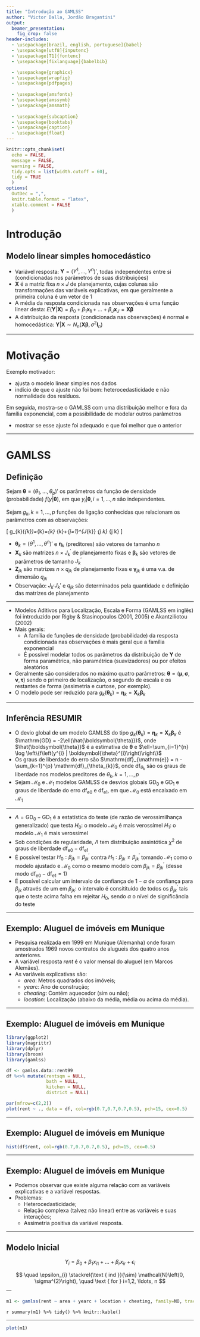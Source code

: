 ```yaml
---
title: "Introdução ao GAMLSS"
author: "Victor Dalla, Jordão Bragantini"
output: 
  beamer_presentation:
    fig_crop: false
header-includes:
  - \usepackage[brazil, english, portuguese]{babel}
  - \usepackage[utf8]{inputenc}
  - \usepackage[T1]{fontenc}
  - \usepackage[fixlanguage]{babelbib}

  - \usepackage{graphicx}
  - \usepackage{wrapfig}
  - \usepackage{pdfpages}
  
  - \usepackage{amsfonts}
  - \usepackage{amssymb}
  - \usepackage{amsmath}
  
  - \usepackage{subcaption}
  - \usepackage{booktabs}
  - \usepackage{caption}
  - \usepackage{float}
---
```


```r
knitr::opts_chunk$set(
  echo = FALSE, 
  message = FALSE,
  warning = FALSE,
  tidy.opts = list(width.cutoff = 60),
  tidy = TRUE
  )
options(
  OutDec = ",", 
  knitr.table.format = "latex", 
  xtable.comment = FALSE
  )
```

# Introdução

## Modelo linear simples homocedástico

- Variável resposta: $\mathbf{Y} = (Y^1, ..., Y^n)'$, todas independentes entre si (condicionadas nos parâmetros de suas distribuições)
- $\mathbf{X}$ é a matriz fixa $n \times J$ de planejamento, cujas colunas são transformações das variáveis explicativas, em que geralmente a primeira coluna é um vetor de 1
- A média da resposta condicionada nas observações é uma função linear desta: $E(\mathbf{Y} | \mathbf{X}) = \beta_0 + \beta_1 \mathbf{x_1} + ... + \beta_J \mathbf{x}_J = \mathbf{X} \boldsymbol{\beta}$
- A distribuição da resposta (condicionada nas observações) é normal e homocedástica: $\mathbf{Y} | \mathbf{X} \sim N_n(\mathbf{X} \boldsymbol{\beta}, \sigma^2 \mathbf{I}_n)$

---

# Motivação

Exemplo motivador: 

- ajusta o modelo linear simples nos dados
- indício de que o ajuste não foi bom: heterocedasticidade e não normalidade dos resíduos. 

Em seguida, mostra-se o GAMLSS com uma distribuição melhor e fora da família exponencial, com a possibilidade de modelar outros parâmetros

- mostrar se esse ajuste foi adequado e que foi melhor que o anterior

---

# GAMLSS

## Definição

Sejam $\boldsymbol{\theta} = (\theta_1, ..., \theta_p)'$ os parâmetros da função de densidade (probabilidade) $f(y | \boldsymbol{\theta})$, em que $y_i | \boldsymbol{\theta}, i = 1, ..., n$ são independentes.

Sejam $g_k, k = 1, ..., p$ funções de ligação conhecidas que relacionam os parâmetros com as observações:

\[
g_{k}\left(\boldsymbol{\theta}_{k}\right)=\boldsymbol{\eta}_{k}=\mathbf{X}_{k} \boldsymbol{\beta}_{k}+\sum_{j=1}^{J_{k}} \mathbf{Z}_{j k} \boldsymbol{\gamma}_{j k}
\]

- $\boldsymbol{\theta}_k = (\theta^1, ..., \theta^n)'$ e $\boldsymbol{\eta}_k$ (preditores) são vetores de tamanho $n$
- $\mathbf{X}_k$ são matrizes $n \times J_k^\prime$ de planejamento fixas e $\boldsymbol{\beta}_k$ são vetores de parâmetros de tamanho $J_k^\prime$
- $\mathbf{Z}_{j k}$ são matrizes $n \times q_{j k}$ de planejamento fixas e $\boldsymbol{\gamma}_{j k}$ é uma v.a. de dimensão $q_{j k}$
- Observação: $J_k^, J_k\prime$ e $q_{j k}$ são determinados pela quantidade e definição das matrizes de planejamento

---

- Modelos Aditivos para Localização, Escala e Forma (GAMLSS em inglês) foi introduzido por Rigby & Stasinopoulos (2001, 2005) e Akantziliotou \textit{et al.} (2002)
- Mais gerais:
  - A família de funções de densidade (probabilidade) da resposta condicionada nas observações é mais geral que a família exponencial
  - É possível modelar todos os parâmetros da distribuição de $\mathbf{Y}$ de forma paramétrica, não paramétrica (suavizadores) ou por efeitos aleatórios

- Geralmente são considerados no máximo quatro parâmetros: $\boldsymbol{\theta} = (\boldsymbol{\mu}, \boldsymbol{\sigma}, \boldsymbol{\nu}, \boldsymbol{\tau})$ sendo o primeiro de localização, o segundo de escala e os restantes de forma (assimetria e curtose, por exemplo).
- O modelo pode ser reduzido para $g_{k}\left(\boldsymbol{\theta}_{k}\right) = \boldsymbol{\eta}_{k} = \mathbf{X}_{k} \boldsymbol{\beta}_{k}$

---

## Inferência RESUMIR

- O devio global de um modelo GAMLSS do tipo $g_{k}\left(\boldsymbol{\theta}_{k}\right) = \boldsymbol{\eta}_{k} = \mathbf{X}_{k} \boldsymbol{\beta}_{k}$ é $\mathrm{GD} = -2\ell(\hat{\boldsymbol{\theta}})$, onde $\hat{\boldsymbol{\theta}}$ é a estimativa de $\boldsymbol{\theta}$ e $\ell=\sum_{i=1}^{n} \log \left\{f\left(y^{i} | \boldsymbol{\theta}^{i}\right)\right\}$
- Os graus de liberdade do erro são $\mathrm{df}_{\mathrm{e}} = n - \sum_{k=1}^{p} \mathrm{df}_{\theta_{k}}$, onde $\mathrm{df}_{\theta_{k}}$ são os graus de liberdade nos modelos preditores de $\theta_k, k = 1, ..., p$
- Sejam $\mathcal{M}_0$ e $\mathcal{M}_1$ modelos GAMLSS de desvios globais $\mathrm{GD}_0$ e $\mathrm{GD}_1$ e graus de liberdade do erro $\mathrm{df}_{\mathrm{e0}}$ e $\mathrm{df}_{\mathrm{e1}}$, em que $\mathcal{M}_0$ está encaixado em $\mathcal{M}_1$

---

- $\Lambda = \mathrm{GD}_0 - \mathrm{GD}_1$ é a estatística do teste (de razão de verossimilhança generalizado) que testa $H_0:$ o modelo $\mathcal{M}_0$ é mais verossímel \textit{vs} $H_1:$ o modelo $\mathcal{M}_1$ é mais verossímel
- Sob condições de regularidade, $\Lambda$ tem distribuição assintótica $\chi^{2}$ de graus de liberdade $\mathrm{df}_{\mathrm{e0}} - \mathrm{df}_{\mathrm{e1}}$
- É possível testar $H_0: \beta_{j k} = \beta_{j k}^\prime$ contra $H_1: \beta_{j k} \neq \beta_{j k}^\prime$ tomando $\mathcal{M}_1$ como o modelo ajustado e $\mathcal{M}_0$ como o mesmo modelo com $\beta_{j k} = \beta_{j k}^\prime$ (desse modo $\mathrm{df}_{\mathrm{e0}} - \mathrm{df}_{\mathrm{e1}} = 1$)
- É possível calcular um intervalo de confiança de $1 - \alpha$ de confiança para $\beta_{j k}$ através de um \textit{profiling} em $\beta_{j k}$: o intervalo é consitituído de todos os $\beta_{j k}^\prime$ tais que o teste acima falha em rejeitar $H_0$, sendo $\alpha$ o nível de significância do teste

---

## Exemplo: Aluguel de imóveis em Munique

- Pesquisa realizada em 1999 em Munique (Alemanha) onde foram amostrados 1969 novos contratos de alugueis dos quatro anos anteriores.
- A variável resposta *rent* é o valor mensal do aluguel (em Marcos Alemães).
- As variáveis explicativas são:
    - *area*: Metros quadrados dos imóveis;
    - *yearc*: Ano de construção;
    - *cheating*: Contém aquecedor (sim ou não);
    - *location*: Localização (abaixo da média, média ou acima da média).

----

## Exemplo: Aluguel de imóveis em Munique

```r
library(ggplot2)
library(magrittr)
library(dplyr)
library(broom)
library(gamlss)
```


```r
df <- gamlss.data::rent99
df %<>% mutate(rentsqm = NULL,
               bath = NULL,
               kitchen = NULL,
               district = NULL)
```

```r
par(mfrow=c(2,2))
plot(rent ~ ., data = df, col=rgb(0.7,0.7,0.7,0.5), pch=15, cex=0.5)
```

---

## Exemplo: Aluguel de imóveis em Munique

```r
hist(df$rent, col=rgb(0.7,0.7,0.7,0.5), pch=15, cex=0.5)
```

----

## Exemplo: Aluguel de imóveis em Munique

- Podemos observar que existe alguma relação com as variáveis explicativas e a variável respostas.
- Problemas:
    - Heterocedasticidade;
    - Relação complexa (talvez não linear) entre as variáveis e suas interações;
    - Assimetria positiva da variável resposta.

---

## Modelo Inicial

$$
Y_{i}=\beta_{0}+\beta_{1} x_{i 1}+\ldots+\beta_{r} x_{i r}+\epsilon_{i}
$$

$$
\quad \epsilon_{i} \stackrel{\text { ind }}{\sim} \mathcal{N}\left(0, \sigma^{2}\right), \quad \text { for } i=1,2, \ldots, n
$$
---

```r
m1 <- gamlss(rent ~ area + yearc + location + cheating, family=NO, trace=F, data=df)
```

`r summary(m1) %>% tidy() %>% knitr::kable()`

<!-- Important : GAMLSS uses normalized (randomized) quantile residuals. -->

---

```r
plot(m1)
```


